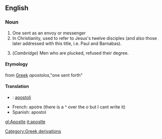 ==English==
===Noun===
# One sent as an envoy or messenger
# In Christianity, used to refer to Jesus's twelve disciples (and also those later addressed with this title, i.e. Paul and Barnabas).
# {{vulgar}} (''Cambridge'') Men who are plucked, refused their degree.

====Etymology====
from [[Greek]] ''apostolos'',"one sent forth"
====Translation====
*{{fi}}: [[apostoli]]
*French: apotre (there is a ^ over the ''o'' but I cant write it)
*Spanish: apostol

[[Category:Greek derivations]]

[[gl:Apostle]]
[[it:apostle]]